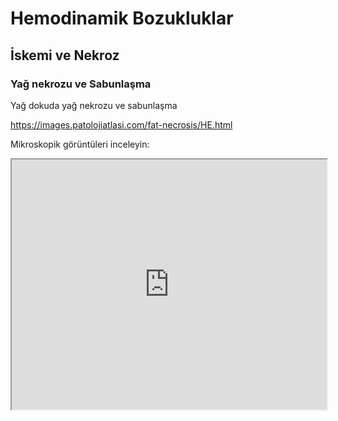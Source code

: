 # Hemodinamik Bozukluklar

## İskemi ve Nekroz

### Yağ nekrozu ve Sabunlaşma

Yağ dokuda yağ nekrozu ve sabunlaşma

<https://images.patolojiatlasi.com/fat-necrosis/HE.html>

Mikroskopik görüntüleri inceleyin:

<iframe src="https://images.patolojiatlasi.com/fat-necrosis/HE.html" style="height:400px;width:100%;" data-external="1">

</iframe>
